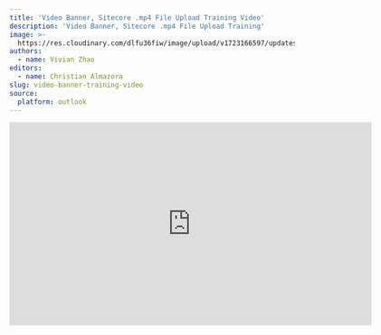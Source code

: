 ```yaml
---
title: 'Video Banner, Sitecore .mp4 File Upload Training Video'
description: 'Video Banner, Sitecore .mp4 File Upload Training'
image: >-
  https://res.cloudinary.com/dlfu36fiw/image/upload/v1723166597/updates/video-banner-mp4-upload/headlineimg_wo8814.jpg
authors:
  - name: Vivian Zhao
editors:
  - name: Christian Almazora
slug: video-banner-training-video
source:
  platform: outlook
---
```


<p>
  <div className="max-w-screen overflow-auto flex justify-center">
    <iframe src="https://roardigitalus-my.sharepoint.com/personal/vivian_zhao_betmgm_com/_layouts/15/embed.aspx?id=%2Fpersonal%2Fvivian_zhao_betmgm_com%2FDocuments%2FRecordings%2FVideo%20Banner%2C%20Sitecore%20%2Emp4%20File%20Upload%20Training-20240808_140237-Meeting%20Recording%2Emp4&nav=eyJyZWZlcnJhbEluZm8iOnsicmVmZXJyYWxBcHAiOiJTdHJlYW1XZWJBcHAiLCJyZWZlcnJhbFZpZXciOiJTaGFyZURpYWxvZy1MaW5rIiwicmVmZXJyYWxBcHBQbGF0Zm9ybSI6IldlYiIsInJlZmVycmFsTW9kZSI6InZpZXcifX0%3D&referrer=StreamWebApp%2EWeb&referrerScenario=AddressBarCopied%2Eview%2E8ac152a5-177f-41cb-a097-f720ad6727ec" width="640" height="360" frameborder="0" scrolling="no" allowfullscreen title="Video Banner, Sitecore .mp4 File Upload Training" />
  </div>
</p>

The US Team has provided a Training Video on how to upload the Video Banner mp4 in the Sitecore to be used for future Video Banner Tickets.
